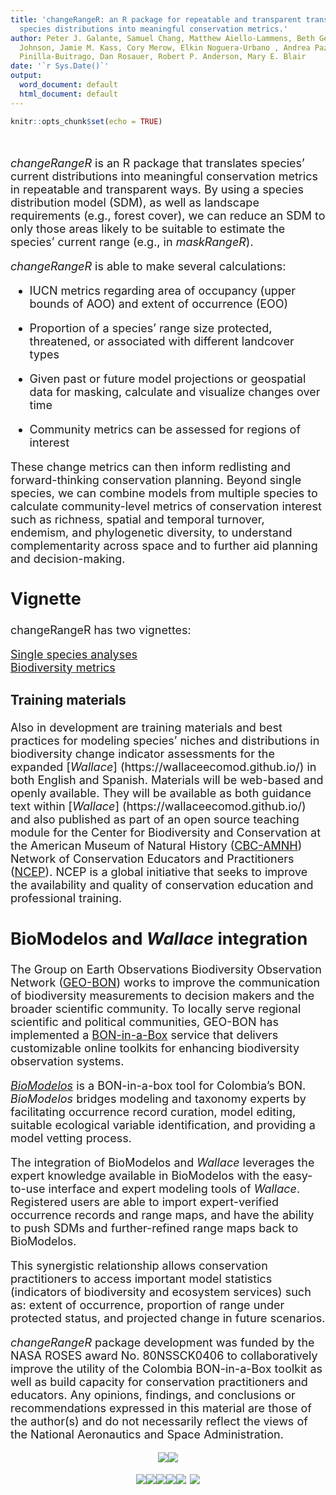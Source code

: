 ```yaml
---
title: 'changeRangeR: an R package for repeatable and transparent translations of
  species distributions into meaningful conservation metrics.'
author: Peter J. Galante, Samuel Chang, Matthew Aiello-Lammens, Beth Gerstner, Bethany
  Johnson, Jamie M. Kass, Cory Merow, Elkin Noguera-Urbano , Andrea Paz, Gonzalo E.
  Pinilla-Buitrago, Dan Rosauer, Robert P. Anderson, Mary E. Blair
date: '`r Sys.Date()`'
output:
  word_document: default
  html_document: default
---
```


```r
knitr::opts_chunk$set(echo = TRUE)
```
</br>
</br>
<font size = "4">
*changeRangeR* is an R package that translates species’ current distributions into meaningful conservation metrics in repeatable and transparent ways. By using a species distribution model (SDM), as well as landscape requirements (e.g., forest cover), we can reduce an SDM to only those areas likely to be suitable to estimate the species’ current range (e.g., in *maskRangeR*).

*changeRangeR* is able to make several calculations:

  - IUCN metrics regarding area of occupancy (upper bounds of AOO) and extent of occurrence (EOO)
  
  - Proportion of a species' range size protected, threatened, or associated with different landcover types
  
  - Given past or future model projections or geospatial data for masking, calculate and visualize changes over time
  
  - Community metrics can be assessed for regions of interest

These change metrics can then inform redlisting and forward-thinking conservation planning. Beyond single species, we can combine models from multiple species to calculate community-level metrics of conservation interest such as richness, spatial and temporal turnover, endemism, and phylogenetic diversity, to understand complementarity across space and to further aid planning and decision-making. 		

## Vignette
changeRangeR has two vignettes:

[Single species analyses](./singleSpeciesMetrics.html) </br>
[Biodiversity metrics](./BiodivMetrics.html)</br>


### **Training materials**
<font size="4">Also in development are training materials and best practices for modeling species' niches and distributions in biodiversity change indicator assessments for the expanded [*Wallace*] (https://wallaceecomod.github.io/) in both English and Spanish. Materials will be web-based and openly available. They will be available as both guidance text within [*Wallace*] (https://wallaceecomod.github.io/) and also published as part of an open source teaching module for the Center for Biodiversity and Conservation at the American Museum of Natural History ([CBC-AMNH](https://www.amnh.org/our-research/center-for-biodiversity-conservation)) Network of Conservation Educators and Practitioners ([NCEP](https://www.amnh.org/our-research/center-for-biodiversity-conservation/capacity-development/ncep)). NCEP is a global initiative that seeks to improve the availability and quality of conservation education and professional training.</font>

## **BioModelos and *Wallace* integration**
<font size="4">The Group on Earth Observations Biodiversity Observation Network ([GEO-BON](https://geobon.org/)) works to improve the communication of biodiversity measurements to decision makers and the broader scientific community. To locally serve regional scientific and political communities, GEO-BON has implemented a [BON-in-a-Box](https://geobon.org/bon-in-a-box/) service that delivers customizable online toolkits for enhancing biodiversity observation systems.

[*BioModelos*](http://biomodelos.humboldt.org.co/) is a BON-in-a-box tool for Colombia’s BON. *BioModelos* bridges  modeling and taxonomy experts by facilitating occurrence record curation, model editing, suitable ecological variable identification, and providing a model vetting process. 

The integration of BioModelos and *Wallace* leverages the expert knowledge available in BioModelos with the easy-to-use interface and expert modeling tools of *Wallace*. Registered users are able to import expert-verified occurrence records and range maps, and have the ability to push SDMs and further-refined range maps back to BioModelos.

This synergistic relationship allows conservation practitioners to access important model statistics (indicators of biodiversity and ecosystem services) such as: extent of occurrence, proportion of range under protected status, and projected change in future scenarios.
</font>

*changeRangeR* package development was funded by the NASA ROSES award No. 80NSSCK0406 to collaboratively improve the utility of the Colombia BON-in-a-Box toolkit as well as build capacity for conservation practitioners and educators. Any opinions, findings, and conclusions or recommendations expressed in this material are those of the author(s) and do not necessarily reflect the views of the National Aeronautics and Space Administration.


<center>

[![](./websiteImages/NASA.png)](https://www.nasa.gov/)[![](./websiteImages/GEOBON.png)](https://geobon.org/)

[![](./websiteImages/Pace.png)](https://www.pace.edu/)[![](./websiteImages/CCNY.png)](https://www.ccny.cuny.edu/)[![](./websiteImages/CUNY.png)](http://www2.cuny.edu/)[![](./websiteImages/UConn.png)](https://uconn.edu/)[![](./websiteImages/Humboldt.png)](http://www.humboldt.org.co/en/)
[![](./websiteImages/CBC.png)](https://www.amnh.org/our-research/center-for-biodiversity-conservation)
</center>



